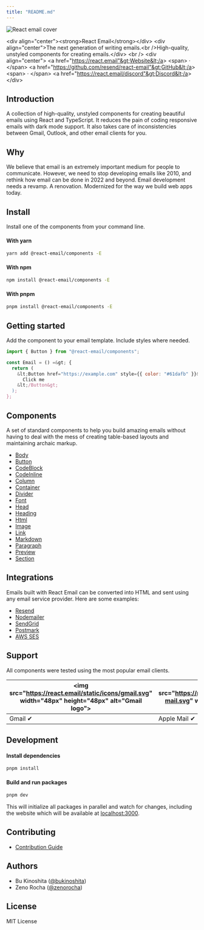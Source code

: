 ```yaml
---
title: "README.md"
---
```


![React email cover](https://react.email/static/covers/react-email.png)

&lt;div align="center"&gt;&lt;strong&gt;React Email&lt;/strong&gt;&lt;/div&gt;
&lt;div align="center"&gt;The next generation of writing emails.&lt;br /&gt;High-quality, unstyled components for creating emails.&lt;/div&gt;
&lt;br /&gt;
&lt;div align="center"&gt;
&lt;a href="https://react.email"&gt;Website&lt;/a&gt; 
&lt;span&gt; · &lt;/span&gt;
&lt;a href="https://github.com/resend/react-email"&gt;GitHub&lt;/a&gt; 
&lt;span&gt; · &lt;/span&gt;
&lt;a href="https://react.email/discord"&gt;Discord&lt;/a&gt;
&lt;/div&gt;

## Introduction

A collection of high-quality, unstyled components for creating beautiful emails using React and TypeScript.
It reduces the pain of coding responsive emails with dark mode support. It also takes care of inconsistencies between Gmail, Outlook, and other email clients for you.

## Why

We believe that email is an extremely important medium for people to communicate. However, we need to stop developing emails like 2010, and rethink how email can be done in 2022 and beyond. Email development needs a revamp. A renovation. Modernized for the way we build web apps today.

## Install

Install one of the components from your command line.

#### With yarn

```sh
yarn add @react-email/components -E
```

#### With npm

```sh
npm install @react-email/components -E
```

#### With pnpm

```sh
pnpm install @react-email/components -E
```

## Getting started

Add the component to your email template. Include styles where needed.

```jsx
import { Button } from "@react-email/components";

const Email = () =&gt; {
  return (
    &lt;Button href="https://example.com" style={{ color: "#61dafb" }}&gt;
      Click me
    &lt;/Button&gt;
  );
};
```

## Components

A set of standard components to help you build amazing emails without having to deal with the mess of creating table-based layouts and maintaining archaic markup.

- [Body](https://github.com/resend/react-email/tree/main/packages/body)
- [Button](https://github.com/resend/react-email/tree/main/packages/button)
- [CodeBlock](https://github.com/resend/react-email/tree/main/packages/code-block)
- [CodeInline](https://github.com/resend/react-email/tree/main/packages/code-inline)
- [Column](https://github.com/resend/react-email/tree/main/packages/column)
- [Container](https://github.com/resend/react-email/tree/main/packages/container)
- [Divider](https://github.com/resend/react-email/tree/main/packages/hr)
- [Font](https://github.com/resend/react-email/tree/main/packages/font)
- [Head](https://github.com/resend/react-email/tree/main/packages/head)
- [Heading](https://github.com/resend/react-email/tree/main/packages/heading)
- [Html](https://github.com/resend/react-email/tree/main/packages/html)
- [Image](https://github.com/resend/react-email/tree/main/packages/img)
- [Link](https://github.com/resend/react-email/tree/main/packages/link)
- [Markdown](https://github.com/resend/react-email/tree/main/packages/markdown)
- [Paragraph](https://github.com/resend/react-email/tree/main/packages/text)
- [Preview](https://github.com/resend/react-email/tree/main/packages/preview)
- [Section](https://github.com/resend/react-email/tree/main/packages/section)

## Integrations

Emails built with React Email can be converted into HTML and sent using any email service provider. Here are some examples:

- [Resend](https://github.com/resend/react-email/tree/main/examples/resend)
- [Nodemailer](https://github.com/resend/react-email/tree/main/examples/nodemailer)
- [SendGrid](https://github.com/resend/react-email/tree/main/examples/sendgrid)
- [Postmark](https://github.com/resend/react-email/tree/main/examples/postmark)
- [AWS SES](https://github.com/resend/react-email/tree/main/examples/aws-ses)

## Support

All components were tested using the most popular email clients.

| &lt;img src="https://react.email/static/icons/gmail.svg" width="48px" height="48px" alt="Gmail logo"&gt; | &lt;img src="https://react.email/static/icons/apple-mail.svg" width="48px" height="48px" alt="Apple Mail"&gt; | &lt;img src="https://react.email/static/icons/outlook.svg" width="48px" height="48px" alt="Outlook logo"&gt; | &lt;img src="https://react.email/static/icons/yahoo-mail.svg" width="48px" height="48px" alt="Yahoo! Mail logo"&gt; | &lt;img src="https://react.email/static/icons/hey.svg" width="48px" height="48px" alt="HEY logo"&gt; | &lt;img src="https://react.email/static/icons/superhuman.svg" width="48px" height="48px" alt="Superhuman logo"&gt; |
| -------------------------------------------------------------------------------------------------- | ------------------------------------------------------------------------------------------------------- | ------------------------------------------------------------------------------------------------------ | ------------------------------------------------------------------------------------------------------------- | ---------------------------------------------------------------------------------------------- | ------------------------------------------------------------------------------------------------------------ |
| Gmail ✔                                                                                           | Apple Mail ✔                                                                                           | Outlook ✔                                                                                             | Yahoo! Mail ✔                                                                                                | HEY ✔                                                                                         | Superhuman ✔                                                                                                |

## Development

#### Install dependencies

```sh
pnpm install
```

#### Build and run packages

```sh
pnpm dev
```

This will initialize all packages in parallel and watch for changes, including the website which will be available at [localhost:3000](http://localhost:3000).

## Contributing

- [Contribution Guide](https://react.email/docs/contributing)

## Authors

- Bu Kinoshita ([@bukinoshita](https://twitter.com/bukinoshita))
- Zeno Rocha ([@zenorocha](https://twitter.com/zenorocha))

## License

MIT License
